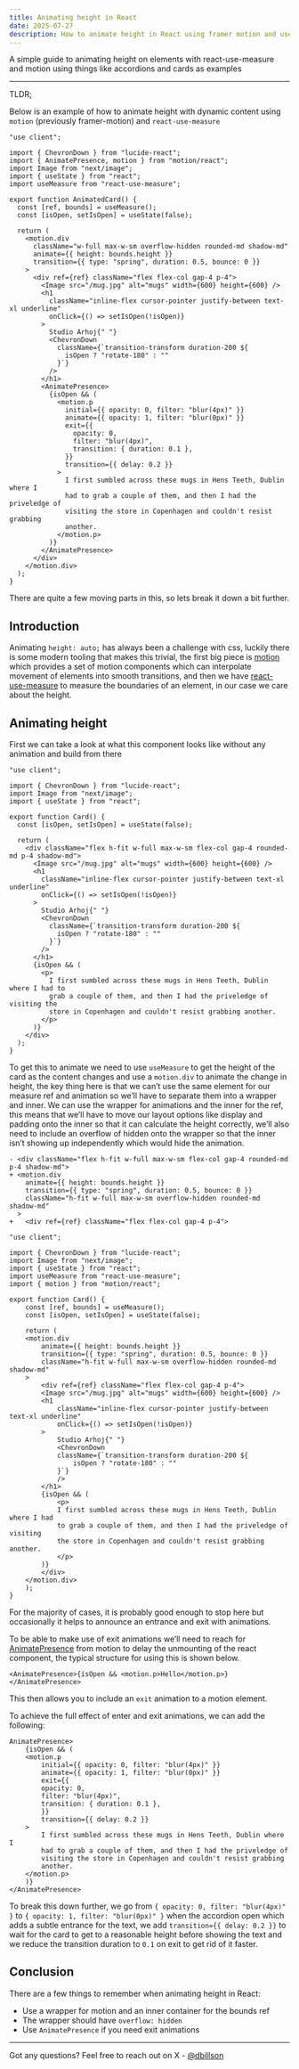 ```yaml
---
title: Animating height in React
date: 2025-07-27
description: How to animate height in React using framer motion and useMeasure
---
```


A simple guide to animating height on elements with react-use-measure and motion using things like accordions and cards as examples

---

<AnimatedCard3 />

TLDR;

Below is an example of how to animate height with dynamic content using `motion` (previously framer-motion) and `react-use-measure`

```tsx
"use client";

import { ChevronDown } from "lucide-react";
import { AnimatePresence, motion } from "motion/react";
import Image from "next/image";
import { useState } from "react";
import useMeasure from "react-use-measure";

export function AnimatedCard() {
  const [ref, bounds] = useMeasure();
  const [isOpen, setIsOpen] = useState(false);

  return (
    <motion.div
      className="w-full max-w-sm overflow-hidden rounded-md shadow-md"
      animate={{ height: bounds.height }}
      transition={{ type: "spring", duration: 0.5, bounce: 0 }}
    >
      <div ref={ref} className="flex flex-col gap-4 p-4">
        <Image src="/mug.jpg" alt="mugs" width={600} height={600} />
        <h1
          className="inline-flex cursor-pointer justify-between text-xl underline"
          onClick={() => setIsOpen(!isOpen)}
        >
          Studio Arhoj{" "}
          <ChevronDown
            className={`transition-transform duration-200 ${
              isOpen ? "rotate-180" : ""
            }`}
          />
        </h1>
        <AnimatePresence>
          {isOpen && (
            <motion.p
              initial={{ opacity: 0, filter: "blur(4px)" }}
              animate={{ opacity: 1, filter: "blur(0px)" }}
              exit={{
                opacity: 0,
                filter: "blur(4px)",
                transition: { duration: 0.1 },
              }}
              transition={{ delay: 0.2 }}
            >
              I first sumbled across these mugs in Hens Teeth, Dublin where I
              had to grab a couple of them, and then I had the priveledge of
              visiting the store in Copenhagen and couldn't resist grabbing
              another.
            </motion.p>
          )}
        </AnimatePresence>
      </div>
    </motion.div>
  );
}

```

There are quite a few moving parts in this, so lets break it down a bit further.

## Introduction

Animating `height: auto;` has always been a challenge with css, luckily there is some modern tooling that makes this trivial, the first big piece is [motion](https://motion.dev/) which provides a set of motion components which can interpolate movement of elements into smooth transitions, and then we have [react-use-measure](https://github.com/pmndrs/react-use-measure) to measure the boundaries of an element, in our case we care about the height.

## Animating height

First we can take a look at what this component looks like without any animation and build from there

<AnimatedCard1 />

```tsx
"use client";

import { ChevronDown } from "lucide-react";
import Image from "next/image";
import { useState } from "react";

export function Card() {
  const [isOpen, setIsOpen] = useState(false);

  return (
    <div className="flex h-fit w-full max-w-sm flex-col gap-4 rounded-md p-4 shadow-md">
      <Image src="/mug.jpg" alt="mugs" width={600} height={600} />
      <h1
        className="inline-flex cursor-pointer justify-between text-xl underline"
        onClick={() => setIsOpen(!isOpen)}
      >
        Studio Arhoj{" "}
        <ChevronDown
          className={`transition-transform duration-200 ${
            isOpen ? "rotate-180" : ""
          }`}
        />
      </h1>
      {isOpen && (
        <p>
          I first sumbled across these mugs in Hens Teeth, Dublin where I had to
          grab a couple of them, and then I had the priveledge of visiting the
          store in Copenhagen and couldn't resist grabbing another.
        </p>
      )}
    </div>
  );
}

```

To get this to animate we need to use `useMeasure` to get the height of the card as the content changes and use a `motion.div` to animate the change in height, the key thing here is that we can’t use the same element for our measure ref and animation so we’ll have to separate them into a wrapper and inner. We can use the wrapper for animations and the inner for the ref, this means that we’ll have to move our layout options like display and padding onto the inner so that it can calculate the height correctly, we’ll also need to include an overflow of hidden onto the wrapper so that the inner isn’t showing up independently which would hide the animation.

```tsx
- <div className="flex h-fit w-full max-w-sm flex-col gap-4 rounded-md p-4 shadow-md">
+ <motion.div
    animate={{ height: bounds.height }}
    transition={{ type: "spring", duration: 0.5, bounce: 0 }}
    className="h-fit w-full max-w-sm overflow-hidden rounded-md shadow-md"
  >
+   <div ref={ref} className="flex flex-col gap-4 p-4">
```

<AnimatedCard2 />

    
```tsx
"use client";

import { ChevronDown } from "lucide-react";
import Image from "next/image";
import { useState } from "react";
import useMeasure from "react-use-measure";
import { motion } from "motion/react";

export function Card() {
    const [ref, bounds] = useMeasure();
    const [isOpen, setIsOpen] = useState(false);

    return (
    <motion.div
        animate={{ height: bounds.height }}
        transition={{ type: "spring", duration: 0.5, bounce: 0 }}
        className="h-fit w-full max-w-sm overflow-hidden rounded-md shadow-md"
    >
        <div ref={ref} className="flex flex-col gap-4 p-4">
        <Image src="/mug.jpg" alt="mugs" width={600} height={600} />
        <h1
            className="inline-flex cursor-pointer justify-between text-xl underline"
            onClick={() => setIsOpen(!isOpen)}
        >
            Studio Arhoj{" "}
            <ChevronDown
            className={`transition-transform duration-200 ${
                isOpen ? "rotate-180" : ""
            }`}
            />
        </h1>
        {isOpen && (
            <p>
            I first sumbled across these mugs in Hens Teeth, Dublin where I had
            to grab a couple of them, and then I had the priveledge of visiting
            the store in Copenhagen and couldn't resist grabbing another.
            </p>
        )}
        </div>
    </motion.div>
    );
}
```
    

For the majority of cases, it is probably good enough to stop here but occasionally it helps to announce an entrance and exit with animations.

To be able to make use of exit animations we’ll need to reach for [AnimatePresence](https://motion.dev/docs/react-animate-presence) from motion to delay the unmounting of the react component, the typical structure for using this is shown below.

```tsx
<AnimatePresence>{isOpen && <motion.p>Hello</motion.p>}</AnimatePresence>
```

This then allows you to include an `exit` animation to a motion element.

<AnimatedCard3 />

To achieve the full effect of enter and exit animations, we can add the following:

```tsx
AnimatePresence>
    {isOpen && (
    <motion.p
        initial={{ opacity: 0, filter: "blur(4px)" }}
        animate={{ opacity: 1, filter: "blur(0px)" }}
        exit={{
        opacity: 0,
        filter: "blur(4px)",
        transition: { duration: 0.1 },
        }}
        transition={{ delay: 0.2 }}
    >
        I first sumbled across these mugs in Hens Teeth, Dublin where I
        had to grab a couple of them, and then I had the priveledge of
        visiting the store in Copenhagen and couldn't resist grabbing
        another.
    </motion.p>
    )}
</AnimatePresence>
```

To break this down further, we go from `{ opacity: 0, filter: "blur(4px)" }` to `{ opacity: 1, filter: "blur(0px)" }` when the accordion open which adds a subtle entrance for the text, we add `transition={{ delay: 0.2 }}` to wait for the card to get to a reasonable height before showing the text and we reduce the transition duration to `0.1` on exit to get rid of it faster.

## Conclusion

There are a few things to remember when animating height in React:

- Use a wrapper for motion and an inner container for the bounds ref
- The wrapper should have `overflow: hidden`
- Use `AnimatePresence` if you need exit animations

---

Got any questions? Feel free to reach out on X - [@dbillson](https://x.com/dbillson)